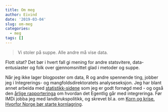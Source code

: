 ```yaml
---
title: Om meg
author: Eivind
date: '2019-03-04'
slug: om-meg
categories:
  - meg
tags: []
---
```


> Vi stoler på suppe. Alle andre må vise data.

Flott sitat? Det bør i hvert fall gi mening for andre statsvitere, data-entusiaster og folk over gjennomsnittet glad i metoder og suppe. 

Når jeg ikke lager blogposter om data, R og andre spennende ting, jobber jeg i Integrerings- og mangfoldsdirektoratets analyseseksjon. Jeg har blant annet arbeida med [statistikk-sidene](https://www.imdi.no/tall-og-statistikk/) som jeg er godt fornøgd med - og også den [årlige rapporteringa](https://www.imdi.no/globalassets/dokumenter/arsrapporter-og-styrende-dokumenter/arsrapport-2017/integrering-i-norge-overordnet-analyse-2017.pdf) om hvordan det Egentlig går med integreringa. Før IMDi jobba jeg med landbrukspolitikk, og skrevet bl.a. om [Korn og krise. Hvorfor Norge bør starte kornlagring](https://www.agrianalyse.no/publikasjoner/korn-og-krise-article335-856.html).

